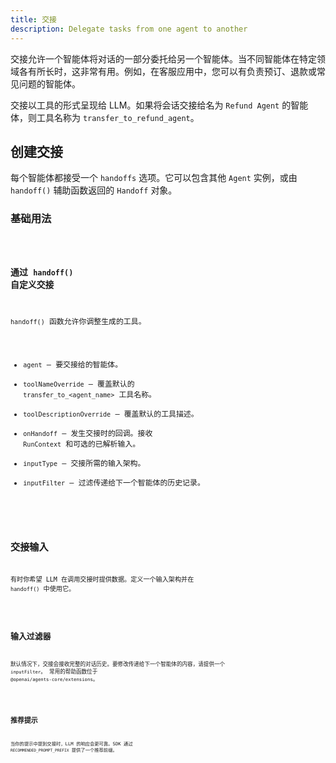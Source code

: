 ```yaml
---
title: 交接
description: Delegate tasks from one agent to another
---
```



交接允许一个智能体将对话的一部分委托给另一个智能体。当不同智能体在特定领域各有所长时，这非常有用。例如，在客服应用中，您可以有负责预订、退款或常见问题的智能体。

交接以工具的形式呈现给 LLM。如果将会话交接给名为 `Refund Agent` 的智能体，则工具名称为 `transfer_to_refund_agent`。

## 创建交接

每个智能体都接受一个 `handoffs` 选项。它可以包含其他 `Agent` 实例，或由 `handoff()` 辅助函数返回的 `Handoff` 对象。

### 基础用法

<Code lang="typescript" code={basicUsageExample} title="基础交接" />

### 通过 `handoff()` 自定义交接

`handoff()` 函数允许你调整生成的工具。

- `agent` – 要交接给的智能体。
- `toolNameOverride` – 覆盖默认的 `transfer_to_<agent_name>` 工具名称。
- `toolDescriptionOverride` – 覆盖默认的工具描述。
- `onHandoff` – 发生交接时的回调。接收 `RunContext` 和可选的已解析输入。
- `inputType` – 交接所需的输入架构。
- `inputFilter` – 过滤传递给下一个智能体的历史记录。

<Code lang="typescript" code={customizeHandoffExample} title="自定义的交接" />

## 交接输入

有时你希望 LLM 在调用交接时提供数据。定义一个输入架构并在 `handoff()` 中使用它。

<Code lang="typescript" code={handoffInputExample} title="交接输入" />

## 输入过滤器

默认情况下，交接会接收完整的对话历史。要修改传递给下一个智能体的内容，请提供一个 `inputFilter`。
常用的帮助函数位于 `@openai/agents-core/extensions`。

<Code lang="typescript" code={inputFilterExample} title="输入过滤器" />

## 推荐提示

当你的提示中提到交接时，LLM 的响应会更可靠。SDK 通过 `RECOMMENDED_PROMPT_PREFIX` 提供了一个推荐前缀。

<Code lang="typescript" code={recommendedPromptExample} title="推荐提示" />
